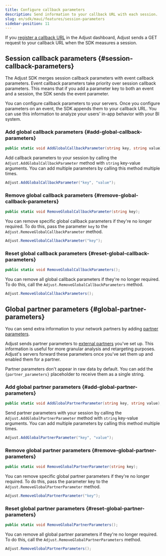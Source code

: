 ```yaml
---
title: Configure callback parameters
description: Send information to your callback URL with each session.
slug: en/sdk/maui/features/session-parameters
sidebar-position: 11
---
```


If you [register a callback URL](https://help.adjust.com/en/article/recommended-placeholders-callbacks) in the Adjust dashboard, Adjust sends a GET request to your callback URL when the SDK measures a session.

## Session callback parameters {#session-callback-parameters}

<Callout type="note">

The Adjust SDK merges session callback parameters with event callback parameters. Event callback parameters take priority over session callback parameters. This means that if you add a parameter key to both an event and a session, the SDK sends the event parameter.

</Callout>

You can configure callback parameters to your servers. Once you configure parameters on an event, the SDK appends them to your callback URL. You can use this information to analyze your users' in-app behavior with your BI system.

### Add global callback parameters {#add-global-callback-parameters}

<CodeBlock title="Method signature">

```cs
public static void AddGlobalCallbackParameter(string key, string value);
```

</CodeBlock>

Add callback parameters to your session by calling the `Adjust.AddGlobalCallbackParameter` method with `string` key-value arguments. You can add multiple parameters by calling this method multiple times.

```cs
Adjust.AddGlobalCallbackParameter("key", "value");
```

### Remove global callback parameters {#remove-global-callback-parameters}

<CodeBlock title="Method signature">

```cs
public static void RemoveGlobalCallbackParameter(string key);
```

</CodeBlock>

You can remove specific global callback parameters if they're no longer required. To do this, pass the parameter `key` to the `Adjust.RemoveGlobalCallbackParameter` method.

```cs
Adjust.RemoveGlobalCallbackParameter("key");
```

### Reset global callback parameters {#reset-global-callback-parameters}

<CodeBlock title="Method signature">

```cs
public static void RemoveGlobalCallbackParameters();
```

</CodeBlock>

You can remove all global callback parameters if they're no longer required. To do this, call the `Adjust.RemoveGlobalCallbackParameters` method.

```cs
Adjust.RemoveGlobalCallbackParameters();
```

## Global partner parameters {#global-partner-parameters}

You can send extra information to your network partners by adding [partner parameters](https://help.adjust.com/en/article/data-sharing-ad-network#map-parameters).

Adjust sends partner parameters to [external partners](https://help.adjust.com/en/article/integrated-partners) you've set up. This information is useful for more granular analysis and retargeting purposes. Adjust's servers forward these parameters once you've set them up and enabled them for a partner.

<Callout type="note">

Partner parameters don't appear in raw data by default. You can add the `{partner_parameters}` placeholder to receive them as a single string.

</Callout>

### Add global partner parameters {#add-global-partner-parameters}

<CodeBlock title="Method signature">

```cs
public static void AddGlobalPartnerParameter(string key, string value);
```

</CodeBlock>

Send partner parameters with your session by calling the `Adjust.AddGlobalPartnerParameter` method with `string` key-value arguments. You can add multiple parameters by calling this method multiple times.

```cs
Adjust.AddGlobalPartnerParameter("key", "value");
```

### Remove global partner parameters {#remove-global-partner-parameters}

<CodeBlock title="Method signature">

```cs
public static void RemoveGlobalPartnerParameter(string key);
```

</CodeBlock>

You can remove specific global partner parameters if they're no longer required. To do this, pass the parameter key to the `Adjust.RemoveGlobalPartnerParameter` method.

```cs
Adjust.RemoveGlobalPartnerParameter("key");
```

### Reset global partner parameters {#reset-global-partner-parameters}

<CodeBlock title="Method signature">

```cs
public static void RemoveGlobalPartnerParameters();
```

</CodeBlock>

You can remove all global partner parameters if they're no longer required. To do this, call the `Adjust.RemoveGlobalPartnerParameters` method.

```cs
Adjust.RemoveGlobalPartnerParameters();
```

